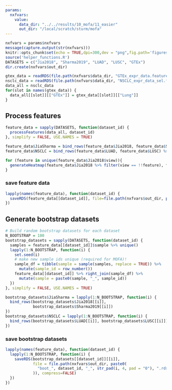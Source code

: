 ```yaml
---
params:
  nxfvars:
    value:
      data_dir: "../../results/10_mofa/11_easier"
      out_dir: "/local/scratch/sturm/mofa"
---
```


```r
nxfvars = params$nxfvars
message(capture.output(str(nxfvars)))
knitr::opts_chunk$set(echo = TRUE,dpi=300,dev = "png",fig.path='figures/')
source('helper_functions.R')
DATASETS = c("Jia2018", "Sharma2019", "LUAD", "LUSC", "GTEx")
dir.create(nxfvars$out_dir)
```


```r
gtex_data = readRDS(file.path(nxfvars$data_dir, "GTEx_expr_data.features.rds"))
nsclc_data = readRDS(file.path(nxfvars$data_dir, "NSCLC_expr_data_sel.features.rds"))
data_all = nsclc_data
for(slot in names(gtex_data)) {
  data_all[[slot]][["GTEx"]] = gtex_data[[slot]][["Lung"]]
}
```

## Process features
```r
feature_data = sapply(DATASETS, function(dataset_id) {
  processFeatures(data_all, dataset_id) 
}, simplify = FALSE, USE.NAMES = TRUE)

feature_data$JiaSharma = bind_rows(feature_data$Jia2018, feature_data$Sharma2019)
feature_data$NSCLC = bind_rows(feature_data$LUAD, feature_data$LUSC) %>% mutate(group = "NSCLC")
```

```r
for (feature in unique(feature_data$Jia2018$view)){
  generateHeatmap(feature_data$Jia2018 %>% filter(view == !!feature), feature, row_names=TRUE)
}
```

### save feature data
```r
lapply(names(feature_data), function(dataset_id) {
  saveRDS(feature_data[[dataset_id]], file=file.path(nxfvars$out_dir, paste0(dataset_id, ".rds")), compress=FALSE)
})
```


## Generate bootstrap datasets 
```r
# Build random bootstrap datasets for each dataset 
N_BOOTSTRAP = 100 
bootstrap_datasets = sapply(DATASETS, function(dataset_id) {
  samples = feature_data[[dataset_id]]$sample %>% unique()
  lapply(1:N_BOOTSTRAP, function(i) {
    set.seed(i)
    # make new sample ids unique (required for MOFA)!
    sample_df = tibble(sample = sample(samples, replace = TRUE)) %>% 
      mutate(sample_id = row_number())
    feature_data[[dataset_id]] %>% right_join(sample_df) %>%
      mutate(sample = paste0(sample, "_", sample_id))
  })
}, simplify = FALSE, USE.NAMES = TRUE)

bootstrap_datasets$JiaSharma = lapply(1:N_BOOTSTRAP, function(i) {
  bind_rows(bootstrap_datasets$Jia2018[[i]],
            bootstrap_datasets$Sharma2019[[i]])
})
bootstrap_datasets$NSCLC = lapply(1:N_BOOTSTRAP, function(i) {
  bind_rows(bootstrap_datasets$LUAD[[i]], bootstrap_datasets$LUSC[[i]])
})

```

### save bootstrap datasets
```r
lapply(names(feature_data), function(dataset_id) {
  lapply(1:N_BOOTSTRAP, function(i) {
    saveRDS(bootstrap_datasets[[dataset_id]][[i]],
            file = file.path(nxfvars$out_dir, paste0(
              "boot_", dataset_id, "_", str_pad(i, 4, pad = "0"), ".rds"
            )), compress=FALSE)
  })
})

```


